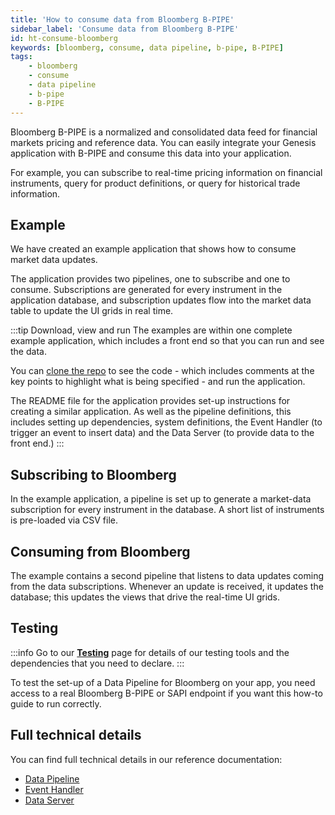 ```yaml
---
title: 'How to consume data from Bloomberg B-PIPE'
sidebar_label: 'Consume data from Bloomberg B-PIPE'
id: ht-consume-bloomberg
keywords: [bloomberg, consume, data pipeline, b-pipe, B-PIPE]
tags:
    - bloomberg
    - consume
    - data pipeline
    - b-pipe
    - B-PIPE
---
```



Bloomberg B-PIPE is a normalized and consolidated data feed for financial markets pricing and reference data. You can easily integrate your Genesis application with B-PIPE and consume this data into your application.

For example, you can subscribe to real-time pricing information on financial instruments, query for product definitions, or query for historical trade information.

## Example
We have created an example application that shows how to consume market data updates.

The application provides two pipelines, one to subscribe and one to consume. Subscriptions are generated for every instrument in the application database, and subscription updates flow into the market data table to update the UI grids in real time.

:::tip Download, view and run
The examples are within one complete example application, which includes a front end so that you can run and see the data.

You can [clone the repo](https://github.com/genesiscommunitysuccess/howto-bloomberg/tree/main) to see the code - which includes comments at the key points to highlight what is being specified - and run the application.

The README file for the application provides set-up instructions for creating a similar application. As well as the pipeline definitions, this includes setting up dependencies, system definitions, the Event Handler (to trigger an event to insert data) and the Data Server (to provide data to the front end.)
:::

## Subscribing to Bloomberg
In the example application, a pipeline is set up to generate a market-data subscription for every instrument in the database. A short list of instruments is pre-loaded via CSV file.

## Consuming from Bloomberg
The example contains a second pipeline that listens to data updates coming from the data subscriptions. Whenever an update is received, it updates the database; this updates the views that drive the real-time UI grids.

## Testing

:::info
Go to our [**Testing**](/how-to/ht-prepare-test/) page for details of our testing tools and the dependencies that you need to declare.
:::

To test the set-up of a Data Pipeline for Bloomberg on your app, you need access to a real Bloomberg B-PIPE or SAPI endpoint if you want this how-to guide to run correctly.

## Full technical details
You can find full technical details in our reference documentation:

- [Data Pipeline](/develop/server-capabilities/integrations/data-pipelines/)
- [Event Handler](/develop/server-capabilities/core-business-logic-event-handler/)
- [Data Server](/develop/server-capabilities/real-time-queries-data-server/)

